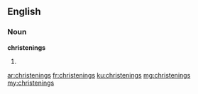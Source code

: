 ==English==

===Noun===
'''christenings'''

# {{plural of|christening}}

[[ar:christenings]]
[[fr:christenings]]
[[ku:christenings]]
[[mg:christenings]]
[[my:christenings]]